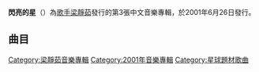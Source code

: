 {{Album infobox |
  Name        = 閃亮的星|
  Type        = 專輯| 
  Artist      = [[梁靜茹|梁靜茹]] |
  Cover       = Shining Star by Fish Leong.jpg|
  Released    = 2001年6月26日 |
  Genre       = [[华语流行|华语流行]]|
  Label       = [[滚石唱片|滚石唱片]]|
  Last album  = [[勇氣_(梁靜茹專輯)|勇氣]]<br /> (2000年) |
  This album  = 閃亮的星<br /> (2001年)|
  Next album  = [[SUNRISE_我喜歡_(梁靜茹專輯)|SUNRISE 我喜歡]]<br /> (2002年)|
|}}
'''閃亮的星'''（'''{{lang|en|Shining Star}}'''）為[[歌手|歌手]][[梁靜茹|梁靜茹]]發行的第3張中文音樂專輯，於2001年6月26日發行。

==曲目== 

{{Tracklist
| collapsed = 
| headline = 
| font_size = 
| total_length = 

| all_writing = 
| all_music = 
| all_lyrics = 
| all_arranger = 
| all_producer = 
| all_except = 

| writing_credits = 
| music_credits = yes
| lyrics_credits = yes
| arranger_credits = yes
| producer_credits = yes
| extra_column = 
| longnote_column = yes

| title1 = 無條件為你
| note1 = 
| longnote1 = '''首波主打歌'''<br>中視《貞女烈女豪放女》主題曲<br>改編自[[Yangpa|Yangpa]]的《他心中的我》（그녀안의나）<br>粵語版為[[關心妍|關心妍]]的《無罪釋放》
| music1 = 李尚浩（이상호）
| lyrics1 = 張天成
| arranger1 =王豫民 
| producer1 =  
| extra1 = 
| length1 = 

| title2 =  閃亮的星
| note2 = 
| longnote2 = '''第二波主打歌'''
| music2 = 王美蓮
| lyrics2 = 王美蓮
| arranger2 = Martin Tang
| producer2 = 
| extra2 = 
| length2 = 

| title3 = 最想環遊的世界
| note3 = 
| longnote3 = '''第三波主打歌'''
| music3 = 郭文賢
| lyrics3 = 姚若龍
| arranger3 = 陳飛午
| producer3 = 
| extra3 = 
| length3 = 

| title4 = 明天的微笑
| note4 = 
| longnote4 = '''第五波主打歌'''
| music4 = 潘協慶
| lyrics4 = 姚謙
| arranger4 = 王豫民
| producer4 = 
| extra4 = 
| length4 = 

| title5 = 在晴朗的一天出發
| note5 = 
| longnote5 = 
| music5 = 黎沸揮
| lyrics5 = 李焯雄
| arranger5 = Mac Chew
| producer5 = 
| extra5 = 
| length5 = 

| title6 = 看海計劃
| note6 = 
| longnote6 = 
| music6 = 余永錦
| lyrics6 = 易桀齊/李焯雄/彭學斌
| arranger6 = Mac Chew
| producer6 = 
| extra6 = 
| length6 = 

| title7 = 我是愛你的
| note7 = 
| longnote7 = 
| music7 = 盈盈
| lyrics7 = 易桀齊/李焯雄/吳家昌
| arranger7 = Mac Chew
| producer7 = 
| extra7 = 
| length7 = 

| title8 = 這一天（我們都健康年輕）
| note8 = 
| longnote8 = '''第六波主打歌''' 
| music8 = 梁靜茹
| lyrics8 = 管啟源
| arranger8 =Martin Tang 
| producer8 = 
| extra8 = 
| length8 = 

| title9 =我不快樂
| note9 = 
| longnote9 = 
| music9 = 潘協慶
| lyrics9 = 潘協慶/李焯雄
| arranger9 = Mac Chew
| producer9 = 
| extra9 = 
| length9 = 

| title10 = 這是你嗎
| note10 = 
| longnote10 = 
| music10 = 施盈偉
| lyrics10 = 李焯雄
| arranger10 = Mac Chew
| producer10 = 
| extra10 = 
| length10 = 

| title11 = 為你而：P 
| note11 = 
| longnote11 = '''第四波主打歌''' 
| music11 = 郭文賢
| lyrics11 = 葛大為/張天成
| arranger11 = 黃中岳
| producer11 = 
| extra11 = 
| length11 = 
}}

{{梁靜茹}}
[[Category:梁靜茹音樂專輯|Category:梁靜茹音樂專輯]]
[[Category:2001年音樂專輯|Category:2001年音樂專輯]]
[[Category:星球題材歌曲|Category:星球題材歌曲]]